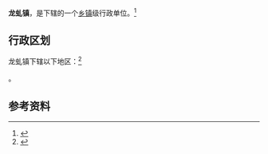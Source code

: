 {{中国乡级行政区|32/10/84/101/000}}

'''龙虬镇'''，是{{PRC admin/fullname|32/10/84/101/000|3}}下辖的一个[[乡镇|乡镇]]级行政单位。<ref>{{PRC admin/ref sgc|{{PRC admin/parent|32/10/84/101/000}}}}</ref>

== 行政区划 ==

龙虬镇下辖以下地区：<ref>{{PRC admin/ref sgc|32/10/84/101/000}}</ref>

{{PRC admin/children|32/10/84/101/000}}。

== 参考资料 ==

{{reflist}}

{{行政区划小作品}}
{{PRC admin/navcat|32/10/84/101/000}}